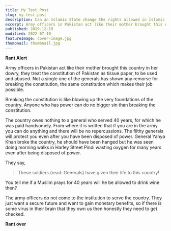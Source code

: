 ```yaml
---
title: My Test Post
slug: my-test-post
description: Can an Islamic State change the rights allowed in Islamic Texts?
excerpt: Army officers in Pakistan act like their mother brought this country in her dowry, they treat the constitution of Pakistan as tissue paper, to be used and abused. Not a single one of the generals has shown any remorse for breaking the constitution, the same constitution which makes their job possible.
published: 2019-12-19
modified: 2022-07-10
featureImage: cover-image.jpg
thumbnail: thumbnail.jpg
---
```


**Rant Alert**

Army officers in Pakistan act like their mother brought this country in her dowry, they treat the constitution of Pakistan as tissue paper, to be used and abused. Not a single one of the generals has shown any remorse for breaking the constitution, the same constitution which makes their job possible.

Breaking the constitution is like blowing up the very foundations of the country. Anyone who has power can do no bigger sin than breaking the constitution.

The country owes nothing to a general who served 40 years, for which he was paid handsomely. From where it is written that if you are in the army you can do anything and there will be no repercussions. The filthy generals will protect you even after you have been disposed of power. General Yahya Khan broke the country, he should have been hanged but he was seen doing morning walks in Harley Street Pindi wasting oxygen for many years even after being disposed of power.

They say,

> These soldiers (read: Generals) have given their life to this country!

You tell me if a Muslim prays for 40 years will he be allowed to drink wine then?

The army officers do not come to the institution to serve the country. They just want a secure future and want to gain monetary benefits, so if there is some virus in their brain that they own us then honestly they need to get checked.

**Rant over**
